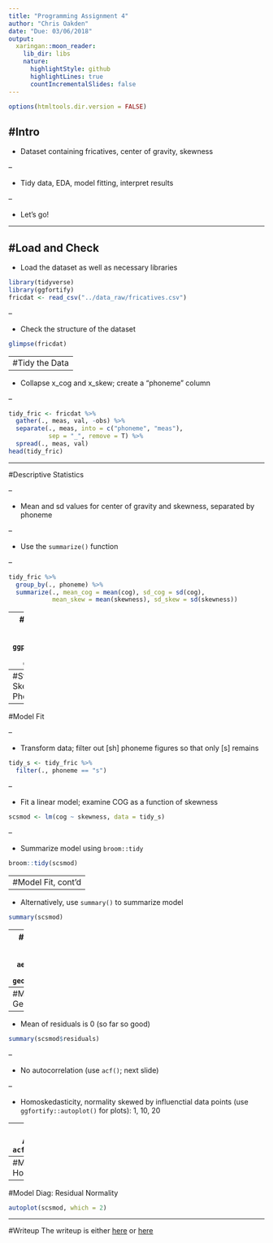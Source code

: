 ```yaml
---
title: "Programming Assignment 4"
author: "Chris Oakden"
date: "Due: 03/06/2018"
output:
  xaringan::moon_reader:
    lib_dir: libs
    nature:
      highlightStyle: github
      highlightLines: true
      countIncrementalSlides: false
---
```


```r
options(htmltools.dir.version = FALSE)
```

#Intro
--

- Dataset containing fricatives, center of gravity, skewness

--

- Tidy data, EDA, model fitting, interpret results

--

- Let's go!

---

#Load and Check
--

- Load the dataset as well as necessary libraries
```r
library(tidyverse)
library(ggfortify)
fricdat <- read_csv("../data_raw/fricatives.csv")
```

--

- Check the structure of the dataset
```r
glimpse(fricdat)
```

---
#Tidy the Data
--

- Collapse x_cog and x_skew; create a "phoneme" column


--

```r
tidy_fric <- fricdat %>%
  gather(., meas, val, -obs) %>%
  separate(., meas, into = c("phoneme", "meas"), 
           sep = "_", remove = T) %>%
  spread(., meas, val)
head(tidy_fric)
```

---

#Descriptive Statistics

--

- Mean and sd values for center of gravity and skewness, separated by phoneme

--

- Use the `summarize()` function

--

```r
tidy_fric %>%
  group_by(., phoneme) %>%
  summarize(., mean_cog = mean(cog), sd_cog = sd(cog),
            mean_skew = mean(skewness), sd_skew = sd(skewness))
```

---
#Boxplot: COG ~ Phoneme
```r
tidy_fric %>%
  ggplot(aes(phoneme, cog))+
           geom_boxplot()
```

---
#Stat Summary: Skewness ~ Phoneme
```r
tidy_fric %>%
  ggplot(aes(phoneme, skewness))+
  stat_summary(fun.data = mean_cl_boot)
```

---
#Model Fit

--

- Transform data; filter out [sh] phoneme figures so that only [s] remains

```r
tidy_s <- tidy_fric %>%
  filter(., phoneme == "s")
```

--

-  Fit a linear model; examine COG as a function of skewness
```r
scsmod <- lm(cog ~ skewness, data = tidy_s)
```

--

- Summarize model using `broom::tidy`
```r
broom::tidy(scsmod)
```

---
#Model Fit, cont'd
--

- Alternatively, use `summary()` to summarize model
```r
summary(scsmod)
```

---
#Scatterplot: COG ~ Skewness
```r
ggplot(tidy_s, aes(skewness, cog))+
  geom_point()+
  geom_smooth(method=lm)
```

---
#Model Diagnostics: General
--

- Mean of residuals is 0 (so far so good)
```r
summary(scsmod$residuals)
```

--

- No autocorrelation (use `acf()`; next slide)

--

- Homoskedasticity, normality skewed by influenctial data points (use `ggfortify::autoplot()` for plots): 1, 10, 20

---
#Model Diag: Autocorrelation
```r
acf(scsmod$residuals)
```

---
#Model Diag: Residual Homoskedasticity
```r
autoplot(scsmod, which = c(1,3))
```

---
#Model Diag: Residual Normality
```r
autoplot(scsmod, which = 2)
```

---
#Writeup
The writeup is either [here](https://coakden.github.io/pa4/writeup/index.html) or [here](https://www.youtube.com/watch?v=oHg5SJYRHA0)
